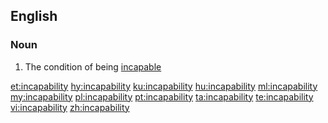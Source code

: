 ==English==

===Noun===
{{en-noun|-}}

# The condition of being [[incapable]]

[[et:incapability]]
[[hy:incapability]]
[[ku:incapability]]
[[hu:incapability]]
[[ml:incapability]]
[[my:incapability]]
[[pl:incapability]]
[[pt:incapability]]
[[ta:incapability]]
[[te:incapability]]
[[vi:incapability]]
[[zh:incapability]]
